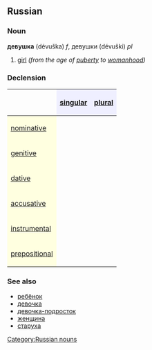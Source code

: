 ==Russian==
[[Category:Russian nouns]]
===Noun===
'''девушка''' (dévuška) ''f'', девушки (dévuški) ''pl''

#[[girl]] ''(from the age of [[puberty]] to [[womanhood]])''

===Declension===
{| border="1" cellpadding="4" cellspacing="0"
!
! style="background-color: #EFEFFF" align="center"|[[singular]]
! style="background-color: #EFEFFF" align="center"|[[plural]]
|-
! style="background-color: #FFFFE0" align="left"|[[nominative case|nominative]]
| align="center"|{{Unicode|де́вушка}}
| align="center"|{{Unicode|де́вушки}}
|-
! style="background-color: #FFFFE0" align="left"|[[genitive case|genitive]]
| align="center"|{{Unicode|де́вушки}}
| align="center"|{{Unicode|де́вушек}}
|-
! style="background-color: #FFFFE0" align="left"|[[dative case|dative]]
| align="center"|{{Unicode|де́вушке}}
| align="center"|{{Unicode|де́вушкам}}
|-
! style="background-color: #FFFFE0" align="left"|[[accusative case|accusative]]
| align="center"|{{Unicode|де́вушку}}
| align="center"|{{Unicode|де́вушек}}
|-
! style="background-color: #FFFFE0" align="left"|[[instrumental case|instrumental]]
| align="center"|{{Unicode|де́вушкой, -ою}}
| align="center"|{{Unicode|де́вушками}}
|-
! style="background-color: #FFFFE0" align="left"|[[prepositional case|prepositional]]
| align="center"|{{Unicode|о де́вушке}}
| align="center"|{{Unicode|о де́вушках}}
|}

===See also===
*[[ребёнок]]
*[[девочка]]
*[[девочка-подросток]]
*[[женщина]]
*[[старуха]]